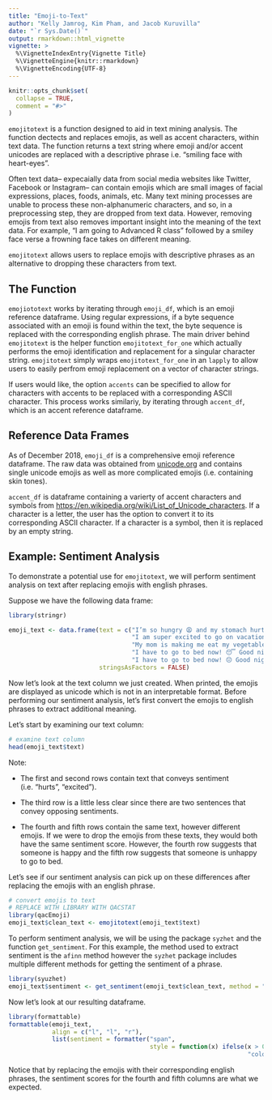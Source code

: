 ```yaml
---
title: "Emoji-to-Text"
author: "Kelly Jamrog, Kim Pham, and Jacob Kuruvilla"
date: "`r Sys.Date()`"
output: rmarkdown::html_vignette
vignette: >
  %\VignetteIndexEntry{Vignette Title}
  %\VignetteEngine{knitr::rmarkdown}
  %\VignetteEncoding{UTF-8}
---
```


```r
knitr::opts_chunk$set(
  collapse = TRUE,
  comment = "#>"
)
```

`emojitotext` is a function designed to aid in text mining analysis.  The function dectects and replaces emojis, as well as accent characters, within text data.  The function returns a text string where emoji and/or accent unicodes are replaced with a descriptive phrase i.e. "smiling face with heart-eyes".

Often text data-- expecaially data from social media websites like Twitter, Facebook or Instagram-- can contain emojis which are small images of facial expressions, places, foods, animals, etc.  Many text mining processes are unable to process these non-alphanumeric characters, and so, in a preprocessing step, they are dropped from text data.  However, removing emojis from text also removes important insight into the meaning of the text data.  For example, "I am going to Advanced R class" followed by a smiley face verse a frowning face takes on different meaning. 

`emojitotext` allows users to replace emojis with descriptive phrases as an alternative to dropping these characters from text.

## The Function

`emojiototext` works by iterating through `emoji_df`, which is an emoji reference dataframe.  Using regular expressions, if a byte sequence associated with an emoji is found within the text, the byte sequence is replaced with the corresponding english phrase.  The main driver behind `emojitotext` is the helper function `emojitotext_for_one` which actually performs the emoji identification and replacement for a singular character string.  `emojitotext` simply wraps `emojitotext_for_one` in an `lapply` to allow users to easily perfrom emoji replacement on a vector of character strings.

If users would like, the option `accents` can be specified to allow for characters with accents to be replaced with a corresponding ASCII character. This process works similariy, by iterating through `accent_df`, which is an accent reference dataframe.

## Reference Data Frames

As of December 2018, `emoji_df` is a comprehensive emoji reference dataframe.  The raw data was obtained from [unicode.org](https://unicode.org/emoji/charts/full-emoji-list.html) and contains single unicode emojis as well as more complicated emojis (i.e. containing skin tones). 

`accent_df` is dataframe containing a varierty of accent characters and symbols from [https://en.wikipedia.org/wiki/List_of_Unicode_characters](https://en.wikipedia.org/wiki/List_of_Unicode_characters). If a character is a letter, the user has the option to convert it to its corresponding ASCII character. If a character is a symbol, then it is replaced by an empty string.

## Example: Sentiment Analysis

To demonstrate a potential use for `emojitotext`, we will perform sentiment analysis on text after replacing emojis with english phrases.

Suppose we have the following data frame:

```r
library(stringr)

emoji_text <- data.frame(text = c("I’m so hungry 😩 and my stomach hurts!",
                                  "I am super excited to go on vacation with my family 🌸🌊🏄🏽",
                                  "My mom is making me eat my vegetables. 🥦🤢😡😭 I wish I could eat ice cream all day! 🍦",
                                  "I have to go to bed now! 😴 Good night!😘😍💕",
                                  "I have to go to bed now! 😔 Good night!😠😠😠"),
                         stringsAsFactors = FALSE)
```

Now let's look at the text column we just created.  When printed, the emojis are displayed as unicode which is not in an interpretable format.  Before performing our sentiment analysis, let's first convert the emojis to english phrases to extract additional meaning.

Let's start by examining our text column:

```r
# examine text column
head(emoji_text$text)
```
Note: 

* The first and second rows contain text that conveys sentiment (i.e. "hurts", "excited"). 

* The third row is a little less clear since there are two sentences that convey opposing sentiments. 

* The fourth and fifth rows contain the same text, however different emojis.  If we were to drop the emojis from these texts, they would both have the same sentiment score.  However, the fourth row suggests that someone is happy and the fifth row suggests that someone is unhappy to go to bed.

Let's see if our sentiment analysis can pick up on these differences after replacing the emojis with an english phrase.

```r
# convert emojis to text
# REPLACE WITH LIBRARY WITH QACSTAT
library(qacEmoji)
emoji_text$clean_text <- emojitotext(emoji_text$text)
```

To perform sentiment analysis, we will be using the package `syzhet` and the function `get_sentiment`.  For this example, the method used to extract sentiment is the `afinn` method however the `syzhet` package includes multiple different methods for getting the sentiment of a phrase.

```r
library(syuzhet)
emoji_text$sentiment <- get_sentiment(emoji_text$clean_text, method = "afinn")
```

Now let's look at our resulting dataframe.

```r
library(formattable)
formattable(emoji_text,
            align = c("l", "l", "r"),
            list(sentiment = formatter("span",
                                       style = function(x) ifelse(x > 0,
                                                                  "color:green", "color:red"))))
```

Notice that by replacing the emojis with their corresponding english phrases, the sentiment scores for the fourth and fifth columns are what we expected.
